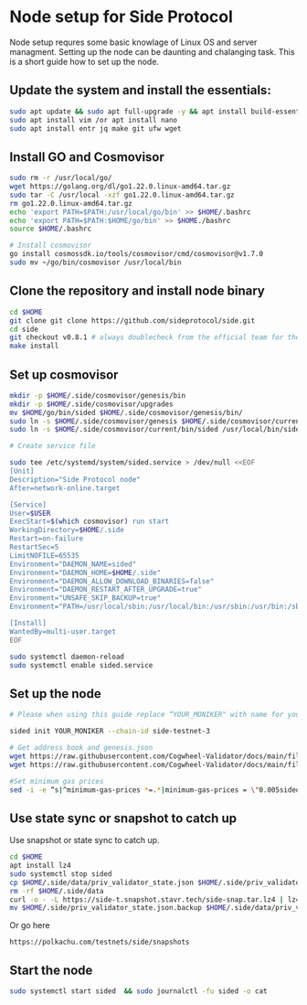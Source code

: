 # Node setup for Side Protocol

Node setup requres some basic knowlage of Linux OS and server managment. Setting up the node
can be daunting and chalanging task. This is a short guide how to set up the node.

## Update the system and install the essentials:

```bash
sudo apt update && sudo apt full-upgrade -y && apt install build-essential 
sudo apt install vim /or apt install nano 
sudo apt install entr jq make git ufw wget 
```

## Install GO and Cosmovisor

```bash
sudo rm -r /usr/local/go/
wget https://golang.org/dl/go1.22.0.linux-amd64.tar.gz
sudo tar -C /usr/local -xzf go1.22.0.linux-amd64.tar.gz
rm go1.22.0.linux-amd64.tar.gz
echo 'export PATH=$PATH:/usr/local/go/bin' >> $HOME/.bashrc
echo 'export PATH=$PATH:$HOME/go/bin' >> $HOME./bashrc
source $HOME/.bashrc

# Install cosmovisor
go install cosmossdk.io/tools/cosmovisor/cmd/cosmovisor@v1.7.0
sudo mv ~/go/bin/cosmovisor /usr/local/bin
```

## Clone the repository and install node binary

```bash
cd $HOME 
git clone git clone https://github.com/sideprotocol/side.git
cd side 
git checkout v0.8.1 # always doublecheck from the official team for the right version
make install
```

## Set up cosmovisor

```bash 
mkdir -p $HOME/.side/cosmovisor/genesis/bin
mkdir -p $HOME/.side/cosmovisor/upgrades
mv $HOME/go/bin/sided $HOME/.side/cosmovisor/genesis/bin/
sudo ln -s $HOME/.side/cosmovisor/genesis $HOME/.side/cosmovisor/current -f
sudo ln -s $HOME/.side/cosmovisor/current/bin/sided /usr/local/bin/sided -f

# Create service file

sudo tee /etc/systemd/system/sided.service > /dev/null <<EOF
[Unit]
Description="Side Protocol node"
After=network-online.target

[Service]
User=$USER
ExecStart=$(which cosmovisor) run start
WorkingDirectory=$HOME/.side
Restart=on-failure 
RestartSec=5
LimitNOFILE=65535
Environment="DAEMON_NAME=sided"
Environment="DAEMON_HOME=$HOME/.side"
Environment="DAEMON_ALLOW_DOWNLOAD_BINARIES=false"
Environment="DAEMON_RESTART_AFTER_UPGRADE=true"
Environment="UNSAFE_SKIP_BACKUP=true"
Environment="PATH=/usr/local/sbin:/usr/local/bin:/usr/sbin:/usr/bin:/sbin:/bin:/usr/games:/usr/local/games:/snap/bin:$HOME/.side/cosmovisor/current/bin"

[Install]
WantedBy=multi-user.target
EOF

sudo systemctl daemon-reload
sudo systemctl enable sided.service
```

## Set up the node 

```bash
# Please when using this guide replace “YOUR_MONIKER" with name for your node.

sided init YOUR_MONIKER --chain-id side-testnet-3 

# Get address book and genesis.json
wget https://raw.githubusercontent.com/Cogwheel-Validator/docs/main/files/side-testnet/genesis.json -O $HOME/.side/config/genesis.json
wget https://raw.githubusercontent.com/Cogwheel-Validator/docs/main/files/side-testnet/addrbook.json -O $HOME/.side/config/addrbook.json

#Set minimum gas prices
sed -i -e “s|^minimum-gas-prices *=.*|minimum-gas-prices = \"0.005sideo\"|" $HOME/.side/config/app.toml
```

## Use state sync or snapshot to catch up

Use snapshot or state sync to catch up.

``` bash filename=Stavr
cd $HOME
apt install lz4
sudo systemctl stop sided
cp $HOME/.side/data/priv_validator_state.json $HOME/.side/priv_validator_state.json.backup
rm -rf $HOME/.side/data
curl -o - -L https://side-t.snapshot.stavr.tech/side-snap.tar.lz4 | lz4 -c -d - | tar -x -C $HOME/.side --strip-components 2
mv $HOME/.side/priv_validator_state.json.backup $HOME/.side/data/priv_validator_state.json
```

Or go here

```
https://polkachu.com/testnets/side/snapshots

```

## Start the node

```bash
sudo systemctl start sided  && sudo journalctl -fu sided -o cat
```